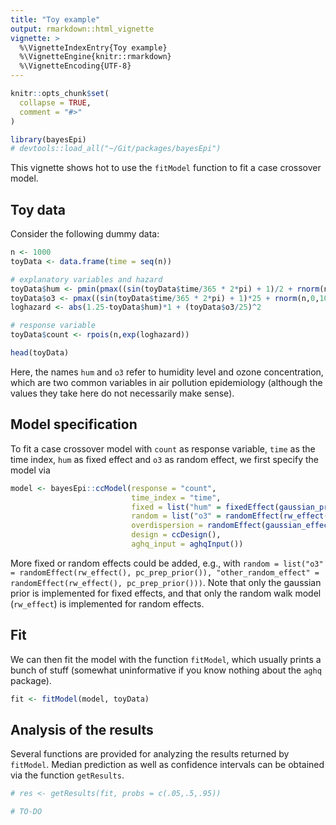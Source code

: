 ```yaml
---
title: "Toy example"
output: rmarkdown::html_vignette
vignette: >
  %\VignetteIndexEntry{Toy example}
  %\VignetteEngine{knitr::rmarkdown}
  %\VignetteEncoding{UTF-8}
---
```


```r
knitr::opts_chunk$set(
  collapse = TRUE,
  comment = "#>"
)
```

```r
library(bayesEpi)
# devtools::load_all("~/Git/packages/bayesEpi")
```

This vignette shows hot to use the `fitModel` function to fit a case crossover model.

## Toy data
Consider the following dummy data:
```r
n <- 1000
toyData <- data.frame(time = seq(n))

# explanatory variables and hazard
toyData$hum <- pmin(pmax((sin(toyData$time/365 * 2*pi) + 1)/2 + rnorm(n,0,.75),0),1)
toyData$o3 <- pmax((sin(toyData$time/365 * 2*pi) + 1)*25 + rnorm(n,0,10),0)
loghazard <- abs(1.25-toyData$hum)*1 + (toyData$o3/25)^2

# response variable
toyData$count <- rpois(n,exp(loghazard))

head(toyData)
```
Here, the names `hum` and `o3` refer to humidity level and ozone concentration, which are two common variables in air pollution epidemiology (although the values they take here do not necessarily make sense).

## Model specification
To fit a case crossover model with `count` as response variable, `time` as the time index, `hum` as fixed effect and `o3` as random effect, we first specify the model via
```r
model <- bayesEpi::ccModel(response = "count",
                           time_index = "time",
                           fixed = list("hum" = fixedEffect(gaussian_prior())),
                           random = list("o3" = randomEffect(rw_effect(), pc_prec_prior())),
                           overdispersion = randomEffect(gaussian_effect(), pc_prec_prior()),
                           design = ccDesign(),
                           aghq_input = aghqInput())
```
More fixed or random effects could be added, e.g., with
`random = list("o3" = randomEffect(rw_effect(), pc_prep_prior()), "other_random_effect" = randomEffect(rw_effect(), pc_prep_prior()))`.
Note that only the gaussian prior is implemented for fixed effects, and that only the random walk model (`rw_effect`) is implemented for random effects.

## Fit
We can then fit the model with the function `fitModel`, which usually prints a bunch of stuff (somewhat uninformative if you know nothing about the `aghq` package).
```r
fit <- fitModel(model, toyData)
```

## Analysis of the results
Several functions are provided for analyzing the results returned by `fitModel`.
Median prediction as well as confidence intervals can be obtained via the function `getResults`.
```r
# res <- getResults(fit, probs = c(.05,.5,.95))
```

```r
# TO-DO
```
